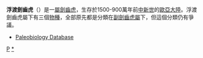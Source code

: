 {{Automatic taxobox
| taxon = Pontosmilus
| authority = 
| status = EX
| status_system = iucn3.1
| fossil_range = [[中新世|中新世]]
| subdivision_ranks = [[種|種]]
| subdivision =
* †''Paramachairodus maximiliani''
* †''Paramachairodus orientalis''
* †''Paramachairodus transasiaticus''
}}

'''浮渡劍齒虎'''（''{{lang|la|Pontosmilus}}''）是一[[屬|屬]][[劍齒虎|劍齒虎]]，生存於1500-900萬年前[[中新世|中新世]]的[[歐亞大陸|歐亞大陸]]。浮渡劍齒虎屬下有三個[[物種|物種]]，全部原先都是分類在[[副劍齒虎屬|副劍齒虎屬]]下，但這個分類仍有爭議。

* [http://www.paleodb.org/cgi-bin/bridge.pl?a=basicTaxonInfo&taxon_no=129893 Paleobiology Database] {{Wayback|url=http://www.paleodb.org/cgi-bin/bridge.pl?a=basicTaxonInfo&taxon_no=129893 |date=20120325111855 }}
{{劍齒虎亞科}}
{{Taxonbar|from=Q7228360}}

[[Category:IUCN紅色名錄絕滅物種|P]]
[[Category:浮渡劍齒虎屬|*]]


{{paleo-stub}}